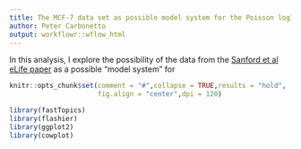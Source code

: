 ```yaml
---
title: The MCF-7 data set as possible model system for the Poisson log1p NMF model
author: Peter Carbonetto
output: workflowr::wflow_html
---
```


In this analysis, I explore the possibility of the data from the
[Sanford et al eLife paper][sanford2020elife] as a possible "model system" for 

```r
knitr::opts_chunk$set(comment = "#",collapse = TRUE,results = "hold",
                      fig.align = "center",dpi = 120)
```

```r
library(fastTopics)
library(flashier)
library(ggplot2)
library(cowplot)
```

[sanford2020elife]: https://doi.org/10.7554/eLife.59388

